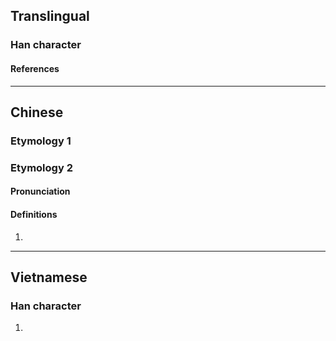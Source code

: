 {{character info/new}}
==Translingual==

===Han character===
{{Han char|rn=64|rad=手|as=11|sn=14|four=|canj=QVMI|ids=⿰扌將}}

====References====
{{Han ref|kx=0451.010|dkj=12615|dj=0801.130|hdz=31950.120|uh=646A}}

----

==Chinese==

===Etymology 1===
{{zh-see|將|v|to support}}

===Etymology 2===
{{zh-forms|s=𫽣}}

====Pronunciation====
{{zh-pron
|m=qiàng
|cat=
}}

====Definitions====
{{zh-hanzi}}

# {{rfdef|zh}} <!-- 刺也 (verb or noun?) -->

----

==Vietnamese==

===Han character===
{{vi-readings|rs=手11|reading=rướn}}

# {{defn|lang=vi|sort=手11}}